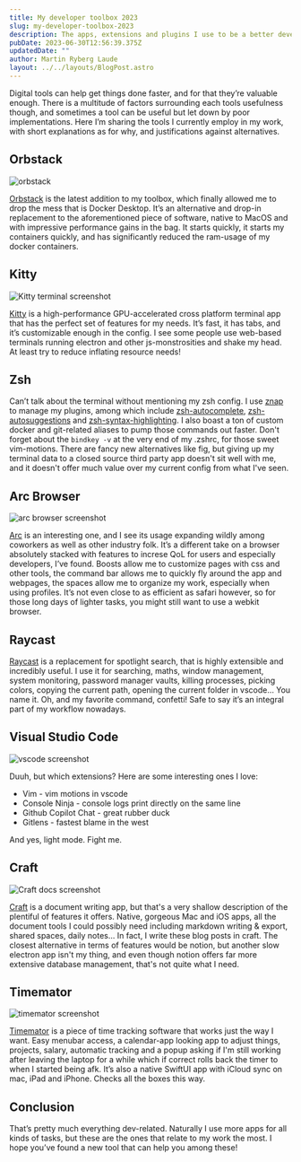 ```yaml
---
title: My developer toolbox 2023
slug: my-developer-toolbox-2023
description: The apps, extensions and plugins I use to be a better developer.
pubDate: 2023-06-30T12:56:39.375Z
updatedDate: ""
author: Martin Ryberg Laude
layout: ../../layouts/BlogPost.astro
---
```

Digital tools can help get things done faster, and for that they’re valuable enough. There is a multitude of factors surrounding each tools usefulness though, and sometimes a tool can be useful but let down by poor implementations. Here I’m sharing the tools I currently employ in my work, with short explanations as for why, and justifications against alternatives.

## Orbstack

![orbstack](screenshot_orbstack.webp)

[Orbstack](https://orbstack.dev/) is the latest addition to my toolbox, which finally allowed me to drop the mess that is Docker Desktop. It’s an alternative and drop-in replacement to the aforementioned piece of software, native to MacOS and with impressive performance gains in the bag. It starts quickly, it starts my containers quickly, and has significantly reduced the ram-usage of my docker containers.

## Kitty

![Kitty terminal screenshot](screenshot_kitty.webp)

[Kitty](https://sw.kovidgoyal.net/kitty/) is a high-performance GPU-accelerated cross platform terminal app that has the perfect set of features for my needs. It’s fast, it has tabs, and it’s customizable enough in the config. I see some people use web-based terminals running electron and other js-monstrosities and shake my head. At least try to reduce inflating resource needs!

## Zsh

Can’t talk about the terminal without mentioning my zsh config. I use [znap](https://github.com/marlonrichert/zsh-snap) to manage my plugins, among which include [zsh-autocomplete](https://github.com/marlonrichert/zsh-autocomplete), [zsh-autosuggestions](https://github.com/zsh-users/zsh-autosuggestions) and [zsh-syntax-highlighting](https://github.com/zsh-users/zsh-syntax-highlighting.git). I also boast a ton of custom docker and git-related aliases to pump those commands out faster. Don't forget about the `bindkey -v` at the very end of my .zshrc, for those sweet vim-motions. There are fancy new alternatives like fig, but giving up my terminal data to a closed source third party app doesn't sit well with me, and it doesn't offer much value over my current config from what I've seen.

## Arc Browser

![arc browser screenshot](screenshot_arc.webp)

[Arc](https://arc.net/) is an interesting one, and I see its usage expanding wildly among coworkers as well as other industry folk. It’s a different take on a browser absolutely stacked with features to increse QoL for users and especially developers, I’ve found. Boosts allow me to customize pages with css and other tools, the command bar allows me to quickly fly around the app and webpages, the spaces allow me to organize my work, especially when using profiles. It’s not even close to as efficient as safari however, so for those long days of lighter tasks, you might still want to use a webkit browser.

## Raycast

[Raycast](https://www.raycast.com/) is a replacement for spotlight search, that is highly extensible and incredibly useful. I use it for searching, maths, window management, system monitoring, password manager vaults, killing processes, picking colors, copying the current path, opening the current folder in vscode… You name it. Oh, and my favorite command, confetti! Safe to say it’s an integral part of my workflow nowadays.

## Visual Studio Code

![vscode screenshot](screenshot_vscode.webp)

Duuh, but which extensions? Here are some interesting ones I love:

- Vim - vim motions in vscode
- Console Ninja - console logs print directly on the same line
- Github Copilot Chat - great rubber duck
- Gitlens - fastest blame in the west

And yes, light mode. Fight me.

## Craft

![Craft docs screenshot](screenshot_craft.webp)

[Craft](https://www.craft.do/) is a document writing app, but that's a very shallow description of the plentiful of features it offers. Native, gorgeous Mac and iOS apps, all the document tools I could possibly need including markdown writing & export, shared spaces, daily notes... In fact, I write these blog posts in craft. The closest alternative in terms of features would be notion, but another slow electron app isn't my thing, and even though notion offers far more extensive database management, that's not quite what I need.

## Timemator

![timemator screenshot](screenshot_timemator.webp)

[Timemator](https://timemator.com/) is a piece of time tracking software that works just the way I want. Easy menubar access, a calendar-app looking app to adjust things, projects, salary, automatic tracking and a popup asking if I'm still working after leaving the laptop for a while which if correct rolls back the timer to when I started being afk. It’s also a native SwiftUI app with iCloud sync on mac, iPad and iPhone. Checks all the boxes this way.

## Conclusion

That’s pretty much everything dev-related. Naturally I use more apps for all kinds of tasks, but these are the ones that relate to my work the most. I hope you’ve found a new tool that can help you among these!

